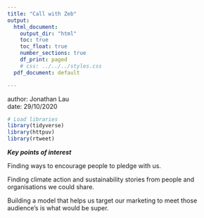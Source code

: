 ```yaml
---
title: "Call with Zeb"
output:
  html_document:
    output_dir: "html"
    toc: true
    toc_float: true
    number_sections: true
    df_print: paged
    # css: ../../../styles.css
  pdf_document: default

---
```


<div>
  author: Jonathan Lau<br>
  date: 29/10/2020<br>
</div>


```r
# Load libraries
library(tidyverse)
library(httpuv)
library(rtweet)
```


***Key points of interest***  


Finding ways to encourage people to pledge with us.



Finding climate action and sustainability stories from people and organisations we could share.

Building a model that helps us target our marketing to meet those audience's is what would be super.